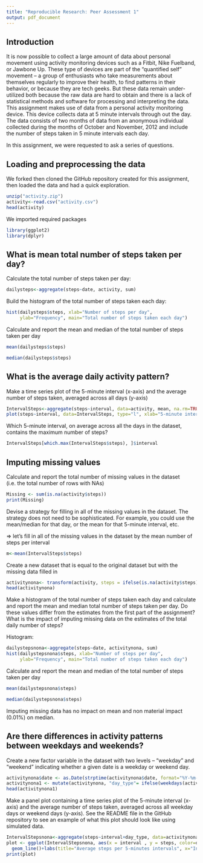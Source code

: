 ```yaml
---
title: "Reproducible Research: Peer Assessment 1"
output: pdf_document
---
```


## Introduction

It is now possible to collect a large amount of data about personal movement using activity monitoring devices such as a Fitbit, Nike Fuelband, or Jawbone Up. These type of devices are part of the “quantified self” movement – a group of enthusiasts who take measurements about themselves regularly to improve their health, to find patterns in their behavior, or because they are tech geeks. But these data remain under-utilized both because the raw data are hard to obtain and there is a lack of statistical methods and software for processing and interpreting the data.
This assignment makes use of data from a personal activity monitoring device. This device collects data at 5 minute intervals through out the day. The data consists of two months of data from an anonymous individual collected during the months of October and November, 2012 and include the number of steps taken in 5 minute intervals each day.

In this assignment, we were requested to ask a series of questions.

## Loading and preprocessing the data

We forked then cloned the GitHub repository created for this assignment, then loaded the data and had a quick exploration.
```r
unzip("activity.zip")
activity<-read.csv("activity.csv")
head(activity)
```

We imported required packages
```r
library(ggplot2)
library(dplyr)
```


## What is mean total number of steps taken per day?

Calculate the total number of steps taken per day:
```r
dailysteps<-aggregate(steps~date, activity, sum)
```

Build the histogram of the total number of steps taken each day:
```r
hist(dailysteps$steps, xlab="Number of steps per day", 
     ylab="Frequency", main="Total number of steps taken each day")
```

Calculate and report the mean and median of the total number of steps taken per day
```r
mean(dailysteps$steps)
```

```r
median(dailysteps$steps)
```


## What is the average daily activity pattern?

Make a time series plot of the 5-minute interval (x-axis) and the average number of steps taken, averaged across all days (y-axis)
```r
IntervalSteps<-aggregate(steps~interval, data=activity, mean, na.rm=TRUE)
plot(steps~interval, data=IntervalSteps, type="l", xlab="5-minute intervals", ylab=("Average number of steps taken"))
```

Which 5-minute interval, on average across all the days in the dataset, contains the maximum number of steps?
```r
IntervalSteps[which.max(IntervalSteps$steps), ]$interval
```


## Imputing missing values

Calculate and report the total number of missing values in the dataset (i.e. the total number of rows with NAs)
```r
Missing <- sum(is.na(activity$steps))
print(Missing)
```

Devise a strategy for filling in all of the missing values in the dataset. The strategy does not need to be sophisticated. For example, you could use the mean/median for that day, or the mean for that 5-minute interval, etc.

=> let's fill in all of the missing values in the dataset by the mean number of steps per interval
```r
m<-mean(IntervalSteps$steps)
```

Create a new dataset that is equal to the original dataset but with the missing data filled in
```r
activitynona<- transform(activity, steps = ifelse(is.na(activity$steps), m, activity$steps))
head(activitynona)
```

Make a histogram of the total number of steps taken each day and calculate and report the mean and median total number of steps taken per day. Do these values differ from the estimates from the first part of the assignment? What is the impact of imputing missing data on the estimates of the total daily number of steps?

Histogram:
```r
dailystepsnona<-aggregate(steps~date, activitynona, sum)
hist(dailystepsnona$steps, xlab="Number of steps per day", 
     ylab="Frequency", main="Total number of steps taken each day")
```


Calculate and report the mean and median of the total number of steps taken per day
```r
mean(dailystepsnona$steps)
```

```r
median(dailystepsnona$steps)
```

Imputing missing data has no impact on mean and non material impact (0.01%) on median.

## Are there differences in activity patterns between weekdays and weekends?

Create a new factor variable in the dataset with two levels – "weekday" and "weekend" indicating whether a given date is a weekday or weekend day.
```r
activitynona$date <- as.Date(strptime(activitynona$date, format="%Y-%m-%d"))
activitynona1 <- mutate(activitynona, "day_type"= ifelse(weekdays(activitynona$date)=="samedi" | weekdays(activitynona$date)=="dimanche", "Weekend", "Weekday"))
head(activitynona1)
```

Make a panel plot containing a time series plot of the 5-minute interval (x-axis) and the average number of steps taken, averaged across all weekday days or weekend days (y-axis). See the README file in the GitHub repository to see an example of what this plot should look like using simulated data.
```r
IntervalStepsnona<-aggregate(steps~interval+day_type, data=activitynona1, mean)
plot <- ggplot(IntervalStepsnona, aes(x = interval , y = steps, color=day_type)) + facet_wrap(~day_type, ncol = 1, nrow=2) +
  geom_line()+labs(title="Average steps per 5-minutes intervals", x="Intervals", y="Number of steps")
print(plot)
```




